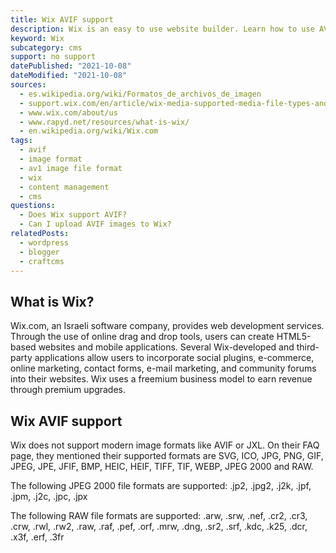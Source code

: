```yaml
---
title: Wix AVIF support
description: Wix is an easy to use website builder. Learn how to use AVIF images within Wix.
keyword: Wix
subcategory: cms
support: no support
datePublished: "2021-10-08"
dateModified: "2021-10-08"
sources:
  - es.wikipedia.org/wiki/Formatos_de_archivos_de_imagen
  - support.wix.com/en/article/wix-media-supported-media-file-types-and-file-sizes
  - www.wix.com/about/us
  - www.rapyd.net/resources/what-is-wix/
  - en.wikipedia.org/wiki/Wix.com
tags:
  - avif
  - image format
  - av1 image file format
  - wix
  - content management
  - cms
questions:
  - Does Wix support AVIF?
  - Can I upload AVIF images to Wix?
relatedPosts:
  - wordpress
  - blogger
  - craftcms
---
```


## What is Wix?

Wix.com, an Israeli software company, provides web development services. Through the use of online drag and drop tools, users can create HTML5-based websites and mobile applications. Several Wix-developed and third-party applications allow users to incorporate social plugins, e-commerce, online marketing, contact forms, e-mail marketing, and community forums into their websites. Wix uses a freemium business model to earn revenue through premium upgrades.

## Wix AVIF support

Wix does not support modern image formats like AVIF or JXL. On their FAQ page, they mentioned their supported formats are SVG, ICO, JPG, PNG, GIF, JPEG, JPE, JFIF, BMP, HEIC, HEIF, TIFF, TIF, WEBP, JPEG 2000 and RAW.

The following JPEG 2000 file formats are supported: .jp2, .jpg2, .j2k, .jpf, .jpm, .j2c, .jpc, .jpx

The following RAW file formats are supported: .arw, .srw, .nef, .cr2, .cr3, .crw, .rwl, .rw2, .raw, .raf, .pef, .orf, .mrw, .dng, .sr2, .srf, .kdc, .k25, .dcr, .x3f, .erf, .3fr
